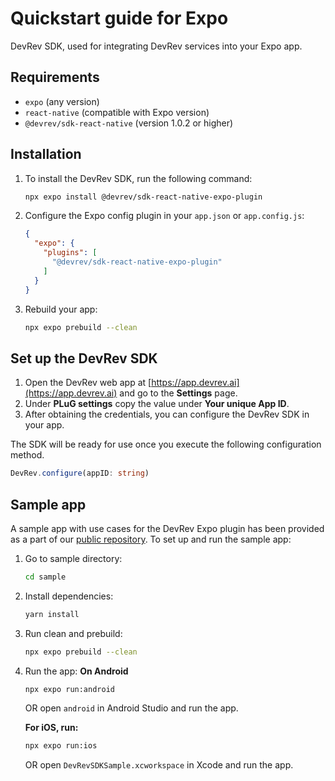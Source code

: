 
# Quickstart guide for Expo

DevRev SDK, used for integrating DevRev services into your Expo app.

## Requirements

- `expo` (any version)
- `react-native` (compatible with Expo version)
- `@devrev/sdk-react-native` (version 1.0.2 or higher)

## Installation

1. To install the DevRev SDK, run the following command:
	```bash
	npx expo install @devrev/sdk-react-native-expo-plugin
	```
1. Configure the Expo config plugin in your `app.json` or `app.config.js`:
	```json
	{
	  "expo": {
	    "plugins": [
	      "@devrev/sdk-react-native-expo-plugin"
	    ]
	  }
	}
	```
1. Rebuild your app:
	```bash
	npx expo prebuild --clean
	```

## Set up the DevRev SDK

1. Open the DevRev web app at [https://app.devrev.ai](https://app.devrev.ai) and go to the **Settings** page.
2. Under **PLuG settings** copy the value under **Your unique App ID**.
3. After obtaining the credentials, you can configure the DevRev SDK in your app.

The SDK will be ready for use once you execute the following configuration method.

```typescript
DevRev.configure(appID: string)
```

## Sample app
A sample app with use cases for the DevRev Expo plugin has been provided as a part of our [public repository](https://github.com/devrev/devrev-sdk-expo). To set up and run the sample app:

1. Go to sample directory:
   ```sh
   cd sample
   ```

2. Install dependencies:
   ```sh
   yarn install
   ```

3. Run clean and prebuild:
   ```sh
   npx expo prebuild --clean
   ```

4. Run the app:
   **On Android**
   ```sh
   npx expo run:android
   ```
    OR open `android` in Android Studio and run the app.

   **For iOS, run:**
   ```sh
   npx expo run:ios
   ```
    OR open `DevRevSDKSample.xcworkspace` in Xcode and run the app.
